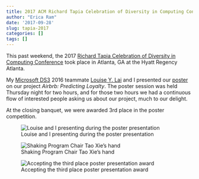 ```yaml
---
title: 2017 ACM Richard Tapia Celebration of Diversity in Computing Conference
author: "Erica Ram"
date: '2017-09-28'
slug: tapia-2017
categories: []
tags: []
---
```


This past weekend, the 2017 [Richard Tapia Celebration of Diversity in Computing Conference](http://tapiaconference.org/) took place in Atlanta, GA at the Hyatt Regency Atlanta. 

My [Microsoft DS3](https://ds3.research.microsoft.com/) 2016 teammate [Louise Y. Lai](https://twitter.com/LouiseYLai) and I presented our [poster](../../../../projects/airbrb_poster_tapia2017.pdf) on our project *Airbrb: Predicting Loyalty*. The poster session was held Thursday night for two hours, and for those two hours we had a continuous flow of interested people asking us about our project, much to our delight.

At the closing banquet, we were awarded 3rd place in the poster competition.

![Louise and I presenting during the poster presentation](../../../../pictures/posterpresentation.jpg)

![Shaking Program Chair Tao Xie's hand](../../../../pictures/award1.jpg)

![Accepting the third place poster presentation award](../../../../pictures/award2.jpg)